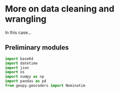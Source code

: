 # More on data cleaning and wrangling

In this case... 

## Preliminary modules

```{python}
import base64
import datetime
import json
import os
import numpy as np
import pandas as pd
from geopy.geocoders import Nominatim
```
